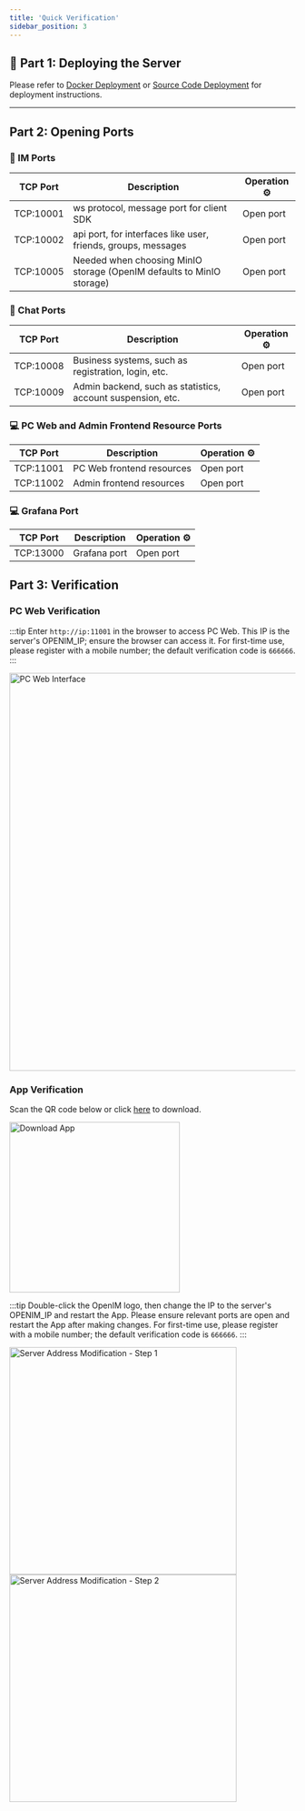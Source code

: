 ```yaml
---
title: 'Quick Verification'
sidebar_position: 3
---
```

## 📌 Part 1: Deploying the Server

Please refer to [Docker Deployment](./dockerCompose) or [Source Code Deployment](./imSourceCodeDeployment) for deployment instructions.

---
## Part 2: Opening Ports

### 📡 IM Ports

| TCP Port | Description | Operation ⚙️ |
| --- | --- | --- |
| TCP:10001 | ws protocol, message port for client SDK | Open port |
| TCP:10002 | api port, for interfaces like user, friends, groups, messages | Open port |
| TCP:10005 | Needed when choosing MinIO storage (OpenIM defaults to MinIO storage) | Open port |

### 💬 Chat Ports

| TCP Port | Description | Operation ⚙️ |
| --- | --- | --- |
| TCP:10008 | Business systems, such as registration, login, etc. | Open port |
| TCP:10009 | Admin backend, such as statistics, account suspension, etc. | Open port |

### 💻 PC Web and Admin Frontend Resource Ports

| TCP Port | Description | Operation ⚙️ |
| --- | --- | --- |
| TCP:11001 | PC Web frontend resources | Open port |
| TCP:11002 | Admin frontend resources | Open port |

### 💻 Grafana Port
| TCP Port | Description | Operation ⚙️ |
| --- | --- | --- |
| TCP:13000 | Grafana port | Open port |


## Part 3: Verification

### PC Web Verification

:::tip
Enter `http://ip:11001` in the browser to access PC Web. This IP is the server's OPENIM_IP; ensure the browser can access it. For first-time use, please register with a mobile number; the default verification code is `666666`.
:::


<img src={Image3} width="700" alt="PC Web Interface" />


### App Verification

Scan the QR code below or click [here](https://www.pgyer.com/IM-FCER) to download.

<img src="https://www.openim.io/_next/image?url=https%3A%2F%2Fwww.pgyer.com%2Fapp%2Fqrcode%2FIM-FCER&w=256&q=75" width="300" alt="Download App" />

:::tip 
Double-click the OpenIM logo, then change the IP to the server's OPENIM_IP and restart the App.
Please ensure relevant ports are open and restart the App after making changes. For first-time use, please register with a mobile number; the default verification code is `666666`.
:::


<img src={Image1} width="400" alt="Server Address Modification - Step 1" />


<img src={Image2} width="400" alt="Server Address Modification - Step 2" />

